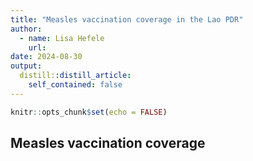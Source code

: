 ```yaml
---
title: "Measles vaccination coverage in the Lao PDR"
author:
  - name: Lisa Hefele
    url: 
date: 2024-08-30
output:
  distill::distill_article:
    self_contained: false
---
```



```r
knitr::opts_chunk$set(echo = FALSE)
```



## Measles vaccination coverage

